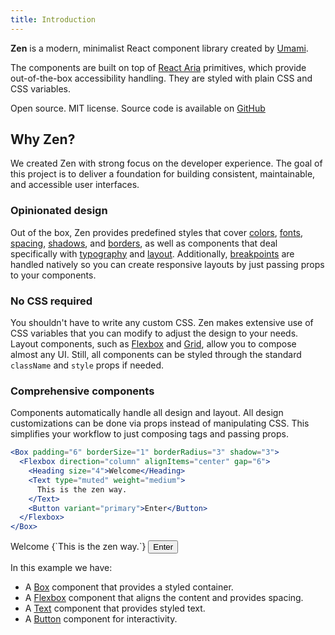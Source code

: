 ```yaml
---
title: Introduction
---
```


**Zen** is a modern, minimalist React component library created by [Umami](https://umami.is).

The components are built on top of [React Aria](https://react-spectrum.adobe.com/react-aria/) primitives, which provide
out-of-the-box accessibility handling. They are styled with plain CSS and CSS variables.

Open source. MIT license. Source code is available on [GitHub](https://github.com/umami-software/react-zen)

## Why Zen?

We created Zen with strong focus on the developer experience.
The goal of this project is to deliver a foundation for building consistent, maintainable, and accessible user interfaces.

### Opinionated design

Out of the box, Zen provides predefined styles that cover
[colors](/docs/design/colors),
[fonts](/docs/design/fonts),
[spacing](/docs/design/spacing),
[shadows](/docs/design/shadows),
and [borders](/docs/design/border-radius),
as well as components that deal specifically with [typography](/docs/typography/text) and [layout](/docs/layout/box).
Additionally, [breakpoints](/docs/design/breakpoints) are handled natively so you can create
responsive layouts by just passing props to your components.

### No CSS required

You shouldn't have to write any custom CSS.
Zen makes extensive use of CSS variables that you can modify to adjust the design to your needs.
Layout components, such as [Flexbox](/docs/layout/flexbox) and [Grid](/docs/layout/grid), allow you to compose almost any UI.
Still, all components can be styled through the standard `className` and `style` props if needed.

### Comprehensive components

Components automatically handle all design and layout.
All design customizations can be done via props instead of manipulating CSS.
This simplifies your workflow to just composing tags and passing props.

```jsx
<Box padding="6" borderSize="1" borderRadius="3" shadow="3">
  <Flexbox direction="column" alignItems="center" gap="6">
    <Heading size="4">Welcome</Heading>
    <Text type="muted" weight="medium">
      This is the zen way.
    </Text>
    <Button variant="primary">Enter</Button>
  </Flexbox>
</Box>
```

<Example>
  <Box padding="6" borderSize="1" borderRadius="3" shadow="3">
    <Flexbox direction="column" alignItems="center" gap="6">
      <Heading size="4">Welcome</Heading>
      <Text type="muted" weight="medium">{`This is the zen way.`}</Text>
      <Button variant="primary">Enter</Button>
    </Flexbox>
  </Box>
</Example>

In this example we have:

- A [Box](/docs/layout/box) component that provides a styled container.
- A [Flexbox](/docs/layout/flexbox) component that aligns the content and provides spacing.
- A [Text](/docs/typography/text) component that provides styled text.
- A [Button](/docs/components/button) component for interactivity.
